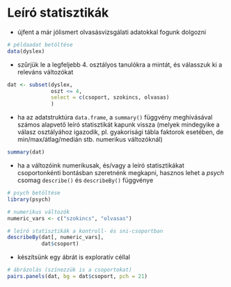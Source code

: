 # Leíró statisztikák

- újfent a már jólismert olvasásvizsgálati adatokkal fogunk dolgozni
```r
# példaadat betöltése
data(dyslex)
```

- szűrjük le a legfeljebb 4. osztályos tanulókra a mintát, és válasszuk ki
a releváns változókat
```r
dat <- subset(dyslex, 
              oszt <= 4, 
              select = c(csoport, szokincs, olvasas)
              )
```


- ha az adatstruktúra `data.frame`, a `summary()` függvény meghívásával
számos alapvető leíró statisztikát kapunk vissza (melyek mindegyike a válasz
osztályához igazodik, pl. gyakorisági tábla faktorok esetében, de 
min/max/átlag/medián stb. numerikus változóknál)
```r
summary(dat)
```

- ha a változóink numerikusak, és/vagy a leíró statisztikákat csoportonkénti
bontásban szeretnénk megkapni, hasznos lehet a *psych* csomag `describe()` és 
`describeBy()` függvénye
```r
# psych betöltése
library(psych)

# numerikus változók
numeric_vars <- c("szokincs", "olvasas")

# leíró statisztikák a kontroll- és sni-csoportban
describeBy(dat[, numeric_vars],
           dat$csoport)
```

- készítsünk egy ábrát is exploratív céllal
```r
# ábrázolás (színezzük is a csoportokat)
pairs.panels(dat, bg = dat$csoport, pch = 21) 
```

